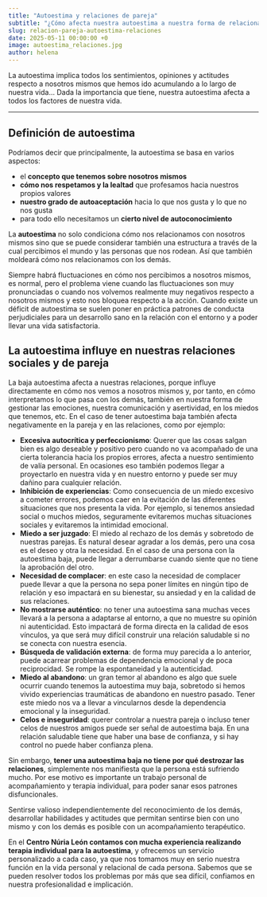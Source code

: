 ```yaml
---
title: "Autoestima y relaciones de pareja"
subtitle: "¿Cómo afecta nuestra autoestima a nuestra forma de relacionarnos?"
slug: relacion-pareja-autoestima-relaciones
date: 2025-05-11 00:00:00 +0
image: autoestima_relaciones.jpg
author: helena
---
```


La autoestima implica todos los sentimientos, opiniones y actitudes respecto a nosotros mismos que hemos ido acumulando a lo largo de nuestra vida... Dada la importancia que tiene, nuestra autoestima afecta a todos los factores de nuestra vida.

---

## Definición de autoestima

Podríamos decir que principalmente, la autoestima se basa en varios aspectos:
- el **concepto que tenemos sobre nosotros mismos**
- **cómo nos respetamos y la lealtad** que profesamos hacia nuestros propios valores 
- **nuestro grado de autoaceptación** hacia lo que nos gusta y lo que no nos gusta
- para todo ello necesitamos un **cierto nivel de autoconocimiento**


 La **autoestima** no solo condiciona cómo nos relacionamos con nosotros mismos sino que se puede considerar también una estructura a través de la cual percibimos el mundo y las personas que nos rodean. Así que también moldeará cómo nos relacionamos con los demás. 

Siempre habrá fluctuaciones en cómo nos percibimos a nosotros mismos, es normal, pero el problema viene cuando las fluctuaciones son muy pronunciadas o cuando nos volvemos realmente muy negativos respecto a nosotros mismos y esto nos bloquea respecto a la acción. Cuando existe un déficit de autoestima se suelen poner en práctica patrones de conducta perjudiciales para un desarrollo sano en la relación con el entorno y a poder llevar una vida satisfactoria. 

## La autoestima influye en nuestras relaciones sociales y de pareja


La baja autoestima afecta a nuestras relaciones, porque influye directamente en cómo nos vemos a nosotros mismos y, por tanto, en cómo interpretamos lo que pasa con los demás, también en nuestra forma de gestionar las emociones, nuestra comunicación y asertividad, en los miedos que tenemos, etc. En el caso de tener autoestima baja también afecta negativamente en la pareja y en las relaciones, como por ejemplo:

- **Excesiva autocrítica y perfeccionismo**: Querer que las cosas salgan bien es algo deseable y positivo pero cuando no va acompañado de una cierta tolerancia hacia los propios errores, afecta a nuestro sentimiento de valía personal. En ocasiones eso también podemos llegar a proyectarlo en nuestra vida y en nuestro entorno y puede ser muy dañino para cualquier relación.
- **Inhibición de experiencias**: Como consecuencia de un miedo excesivo a cometer errores, podemos caer en la evitación de las diferentes situaciones que nos presenta la vida. Por ejemplo, si tenemos ansiedad social o muchos miedos, seguramente evitaremos muchas situaciones sociales y evitaremos la intimidad emocional.
- **Miedo a ser juzgado**: El miedo al rechazo de los demás y sobretodo de nuestras parejas. Es natural desear agradar a los demás, pero una cosa es el deseo y otra la necesidad. En el caso de una persona con la autoestima baja, puede llegar a derrumbarse cuando siente que no tiene la aprobación del otro. 
- **Necesidad de complacer**:  en este caso la necesidad de complacer puede llevar a que la persona no sepa poner límites en ningún tipo de relación y eso impactará en su bienestar, su ansiedad y en la calidad de sus relaciones.
- **No mostrarse auténtico**: no tener una autoestima sana muchas veces llevará a la persona a adaptarse al entorno, a que no muestre su opinión ni autenticidad. Esto impactará de forma directa en la calidad de esos vínculos, ya que será muy difícil construir una relación saludable si no se conecta con nuestra esencia. 
- **Búsqueda de validación externa**: de forma muy parecida a lo anterior, puede acarrear problemas de dependencia emocional y de poca reciprocidad. Se rompe la espontaneidad y la autenticidad. 
- **Miedo al abandono**: un gran temor al abandono es algo que suele ocurrir cuando tenemos la autoestima muy baja, sobretodo si hemos vivido experiencias traumáticas de abandono en nuestro pasado. Tener este miedo nos va a llevar a vincularnos desde la dependencia emocional y la inseguridad. 
- **Celos e inseguridad**: querer controlar a nuestra pareja o incluso tener celos de nuestros amigos puede ser señal de autoestima baja. En una relación saludable tiene que haber una base de confianza, y si hay control no puede haber confianza plena. 


Sin embargo, **tener una autoestima baja no tiene por qué destrozar las relaciones**, simplemente nos manifiesta que la persona está sufriendo mucho. Por ese motivo es importante un trabajo personal de acompañamiento y terapia individual, para poder sanar esos patrones disfuncionales. 

Sentirse valioso independientemente del reconocimiento de los demás, desarrollar habilidades y actitudes que permitan sentirse bien con uno mismo y con los demás es posible con un acompañamiento terapéutico. 

En el **Centro Núria León contamos con mucha experiencia realizando terapia individual para la autoestima**, y ofrecemos un servicio personalizado a cada caso, ya que nos tomamos muy en serio nuestra función en la vida personal y relacional de cada persona. Sabemos que se pueden resolver todos los problemas por más que sea difícil, confiamos en nuestra profesionalidad e implicación.
